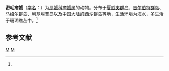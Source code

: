 {{Speciesbox
| taxon = Phymodius laysani
| binomial_authority = (Rathbun, 1906)<ref name='id11795'>{{cite web| url =http://www.bioinfo.cn/db05/BjdwSpecies.php?action=view&id=11795| title =密毛瘤蟹| work =《中国动物物种编目数据库》| publisher =中国科学院微生物研究所| author =中国科学院动物研究所| accessdate =2009-04-28| deadurl =yes| archiveurl =https://web.archive.org/web/20160305064026/http://www.bioinfo.cn/db05/BjdwSpecies.php?action=view&id=11795| archivedate =2016-03-05}}</ref>
}}

'''密毛瘤蟹'''（[[学名|学名]]：{{lang|la|''Phymodius laysani''}}）为[[扇蟹科|扇蟹科]][[瘤蟹属|瘤蟹属]]的动物。分布于[[夏威夷群岛|夏威夷群岛]]、[[吉尔伯特群岛|吉尔伯特群岛]]、[[马绍尔群岛|马绍尔群岛]]、[[利基埃普岛|利基埃普岛]]以及[[中国大陆|中国大陆]]的[[西沙群岛|西沙群岛]]等地，生活环境为海水，多生活于珊瑚礁丛中。<ref name='id11795'/>

== 参考文献 ==
{{reflist}}

{{螃蟹小作品}}

{{Taxonbar}}
[[Category:1906年描述的动物|M]]
[[Category:瘤蟹属|M]]